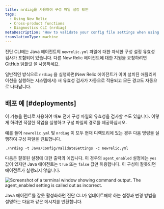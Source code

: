 ```yaml
---
title: nrdiag를 사용하여 구성 파일 설정 확인
tags:
  - Using New Relic
  - Cross-product functions
  - Diagnostics CLI (nrdiag)
metaDescription: 'How to validate your config file settings when using New Relic Diagnostics (nrdiag); for example, with deployments.'
translationType: machine
---
```



진단 CLI에는 Java 에이전트의 `newrelic.yml` 파일에 대한 자세한 구성 설정 유효성 검사가 포함되어 있습니다. 다른 New Relic 에이전트에 대한 지원을 요청하려면 [GitHub 템플릿](https://github.com/newrelic/newrelic-diagnostics-cli/issues/new?assignees=&labels=enhancement%2C+needs-triage&template=enhancement.md&title=) 을 사용하세요.

일반적인 방식으로 `nrdiag` 을 실행하면(New Relic 에이전트가 이미 설치된 애플리케이션을 실행하는 시스템에서) 새 유효성 검사가 자동으로 적용되고 모든 경고도 자동으로 나타납니다.

## 배포 예 [#deployments]

이 기능을 린터로 사용하여 배포 전에 구성 파일의 유효성을 검사할 수도 있습니다. 이렇게 하려면 적절한 작업을 실행하고 구성 파일의 경로를 제공하십시오.

예를 들어 `newrelic.yml` 및 `nrdiag` 이 모두 현재 디렉토리에 있는 경우 다음 명령을 실행하여 구성 파일을 린트합니다.

```
./nrdiag -t Java/Config/ValidateSettings -c newrelic.yml
```

다음은 잘못된 설정에 대한 출력의 예입니다. 이 경우의 `agent_enabled` 설정에는 `yes` 값이 있지만 Java 에이전트는 `true` 또는 `false` 값만 허용합니다. 이 구성이 잘못되면 에이전트가 실행되지 않습니다.

<img
  title="agent_enabled.png"
  alt="Screenshot of a terminal window showing command output. The agent_enabled setting is called out as incorrect."
  src={solutionsAgentEnableTerminal}
/>

<figcaption>
  Java 에이전트를 잘못 활성화하면 진단 CLI가 업데이트해야 하는 설정과 변경 방법을 설명하는 다음과 같은 메시지를 반환합니다.
</figcaption>